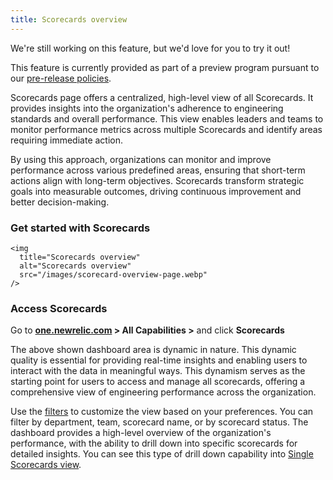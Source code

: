 ```yaml
---
title: Scorecards overview
---
```

<Callout title="preview">
  We're still working on this feature, but we'd love for you to try it out!

  This feature is currently provided as part of a preview program pursuant to our [pre-release policies](/docs/licenses/license-information/referenced-policies/new-relic-pre-release-policy).
</Callout>

Scorecards page offers a centralized, high-level view of all Scorecards. It provides insights into the organization's adherence to engineering standards and overall performance. This view enables leaders and teams to monitor performance metrics across multiple Scorecards and identify areas requiring immediate action. 

By using this approach, organizations can monitor and improve performance across various predefined areas, ensuring that short-term actions align with long-term objectives. Scorecards transform strategic goals into measurable outcomes, driving continuous improvement and better decision-making.

### Get started with Scorecards

    <img
      title="Scorecards overview"
      alt="Scorecards overview"
      src="/images/scorecard-overview-page.webp"
    />

### Access Scorecards 

  Go to **[one.newrelic.com](https://one.newrelic.com) > All Capabilities >** and click **Scorecards**
    

The above shown dashboard area is dynamic in nature. This dynamic quality is essential for providing real-time insights and enabling users to interact with the data in meaningful ways. This dynamism serves as the starting point for users to access and manage all scorecards, offering a comprehensive view of engineering performance across the organization.

Use the [filters](https://docs.newrelic.com/docs/new-relic-solutions/new-relic-one/core-concepts/search-filter-entities/#find) to customize the view based on your preferences. You can filter by department, team, scorecard name, or by scorecard status. The dashboard provides a high-level overview of the organization's performance, with the ability to drill down into specific scorecards for detailed insights. You can see this type of drill down capability into [Single Scorecards view](/docs/scorecards/single-scorecard-view/). 